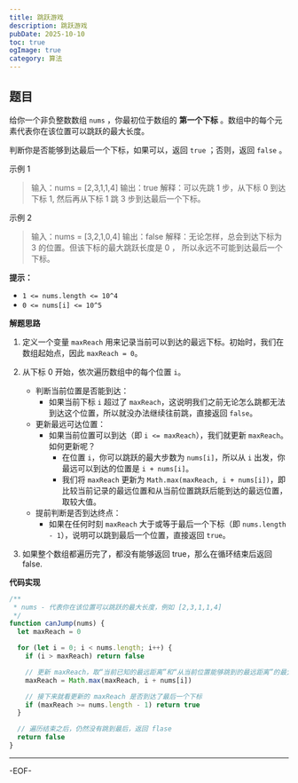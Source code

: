 ```yaml
---
title: 跳跃游戏
description: 跳跃游戏
pubDate: 2025-10-10
toc: true
ogImage: true
category: 算法
---
```


## 题目

给你一个非负整数数组 `nums` ，你最初位于数组的 **第一个下标** 。数组中的每个元素代表你在该位置可以跳跃的最大长度。

判断你是否能够到达最后一个下标，如果可以，返回 `true` ；否则，返回 `false` 。

示例 1

> 输入：nums = [2,3,1,1,4]
> 输出：true
> 解释：可以先跳 1 步，从下标 0 到达下标 1, 然后再从下标 1 跳 3 步到达最后一个下标。

示例 2

> 输入：nums = [3,2,1,0,4]
> 输出：false
> 解释：无论怎样，总会到达下标为 3 的位置。但该下标的最大跳跃长度是 0 ， 所以永远不可能到达最后一个下标。

**提示：**

- `1 <= nums.length <= 10^4`
- `0 <= nums[i] <= 10^5`

**解题思路**

1. 定义一个变量 `maxReach` 用来记录当前可以到达的最远下标。初始时，我们在数组起始点，因此 `maxReach = 0`。

2. 从下标 0 开始，依次遍历数组中的每个位置 `i`。
   - 判断当前位置是否能到达：
     - 如果当前下标 `i` 超过了 `maxReach`，这说明我们之前无论怎么跳都无法到达这个位置，所以就没办法继续往前跳，直接返回 `false`。
   - 更新最远可达位置：
     - 如果当前位置可以到达（即 `i <= maxReach`），我们就更新 `maxReach`。如何更新呢？
       - 在位置 `i`，你可以跳跃的最大步数为 `nums[i]`，所以从 `i` 出发，你最远可以到达的位置是 `i + nums[i]`。
       - 我们将 `maxReach` 更新为 `Math.max(maxReach, i + nums[i])`，即比较当前记录的最远位置和从当前位置跳跃后能到达的最远位置，取较大值。
   - 提前判断是否到达终点：
     - 如果在任何时刻 `maxReach` 大于或等于最后一个下标（即 `nums.length - 1`），说明可以跳到最后一个位置，直接返回 `true`。

3. 如果整个数组都遍历完了，都没有能够返回 true，那么在循环结束后返回 false.

**代码实现**

```js
/**
 * nums - 代表你在该位置可以跳跃的最大长度，例如 [2,3,1,1,4]
 */
function canJump(nums) {
  let maxReach = 0

  for (let i = 0; i < nums.length; i++) {
    if (i > maxReach) return false

    // 更新 maxReach，取“当前已知的最远距离”和“从当前位置能够跳到的最远距离”的最大值
    maxReach = Math.max(maxReach, i + nums[i])

    // 接下来就看更新的 maxReach 是否到达了最后一个下标
    if (maxReach >= nums.length - 1) return true
  }

  // 遍历结束之后，仍然没有跳到最后，返回 flase
  return false
}
```

---

-EOF-
